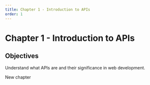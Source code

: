 ```yaml
---
title: Chapter 1 - Introduction to APIs
order: 1
---
```


# Chapter 1 - Introduction to APIs
## Objectives
Understand what APIs are and their significance in web development.

New chapter